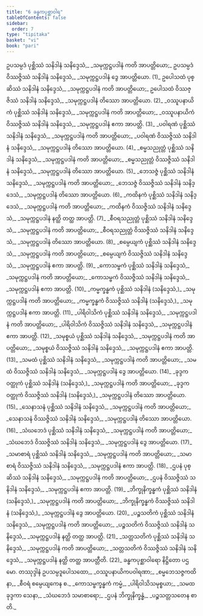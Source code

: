 ```yaml
---
title: "6 ခန္ဓကပုစ္ဆာဝါရ"
tableOfContents: false
sidebar:
  order: 7
type: "tipitaka"
basket: "vi"
book: "pari"
---
```



<DynamicBreadcrumb />

<Division number="320" book="pari" e="ch" v="5" p="207">

<Paragraph number="1414" book="pari">
ဥပသမ္ပဒံ ပုစ္ဆိဿံ သနိဒါနံ သနိဒ္ဒေသံ,_  
_သမုက္ကဋ္ဌပဒါနံ ကတိ အာပတ္တိယော;_  
ဥပသမ္ပဒံ ဝိဿဇ္ဇိဿံ သနိဒါနံ သနိဒ္ဒေသံ,_  
_သမုက္ကဋ္ဌပဒါနံ ဒွေ အာပတ္တိယော. (1)_  

</Paragraph>

<Paragraph number="1415" book="pari">
ဥပေါသထံ ပုစ္ဆိဿံ သနိဒါနံ သနိဒ္ဒေသံ,_  
_သမုက္ကဋ္ဌပဒါနံ ကတိ အာပတ္တိယော;_  
ဥပေါသထံ ဝိဿဇ္ဇိဿံ သနိဒါနံ သနိဒ္ဒေသံ,_  
_သမုက္ကဋ္ဌပဒါနံ တိဿော အာပတ္တိယော. (2)_  

</Paragraph>

<Paragraph number="1416" type="verses" book="pari">
_ဝဿူပနာယိကံ ပုစ္ဆိဿံ သနိဒါနံ သနိဒ္ဒေသံ,_  
_သမုက္ကဋ္ဌပဒါနံ ကတိ အာပတ္တိယော;_  
_ဝဿူပနာယိကံ ဝိဿဇ္ဇိဿံ သနိဒါနံ သနိဒ္ဒေသံ,_  
_သမုက္ကဋ္ဌပဒါနံ ဧကာ အာပတ္တိ. (3)_  

</Paragraph>

<Paragraph number="1417" type="verses" book="pari">
_ပဝါရဏံ ပုစ္ဆိဿံ သနိဒါနံ သနိဒ္ဒေသံ,_  
_သမုက္ကဋ္ဌပဒါနံ ကတိ အာပတ္တိယော;_  
_ပဝါရဏံ ဝိဿဇ္ဇိဿံ သနိဒါနံ သနိဒ္ဒေသံ,_  
_သမုက္ကဋ္ဌပဒါနံ တိဿော အာပတ္တိယော. (4)_  

</Paragraph>

<Paragraph number="1418" type="verses" book="pari">
_စမ္မသညုတ္တံ ပုစ္ဆိဿံ သနိဒါနံ သနိဒ္ဒေသံ,_  
_သမုက္ကဋ္ဌပဒါနံ ကတိ အာပတ္တိယော;_  
_စမ္မသညုတ္တံ ဝိဿဇ္ဇိဿံ သနိဒါနံ သနိဒ္ဒေသံ,_  
_သမုက္ကဋ္ဌပဒါနံ တိဿော အာပတ္တိယော. (5)_  

</Paragraph>

<Paragraph number="1419" type="verses" book="pari">
_ဘေသဇ္ဇံ ပုစ္ဆိဿံ သနိဒါနံ သနိဒ္ဒေသံ,_  
_သမုက္ကဋ္ဌပဒါနံ ကတိ အာပတ္တိယော;_  
_ဘေသဇ္ဇံ ဝိဿဇ္ဇိဿံ သနိဒါနံ သနိဒ္ဒေသံ,_  
_သမုက္ကဋ္ဌပဒါနံ တိဿော အာပတ္တိယော. (6)_  

</Paragraph>

<Paragraph number="1420" type="verses" book="pari">
_ကထိနကံ ပုစ္ဆိဿံ သနိဒါနံ သနိဒ္ဒေသံ,_  
_သမုက္ကဋ္ဌပဒါနံ ကတိ အာပတ္တိယော;_  
_ကထိနကံ ဝိဿဇ္ဇိဿံ သနိဒါနံ သနိဒ္ဒေသံ,_  
_သမုက္ကဋ္ဌပဒါနံ နတ္ထိ တတ္ထ အာပတ္တိ. (7)_  

</Paragraph>

<Paragraph number="1421" type="verses" book="pari">
_စီဝရသညုတ္တံ ပုစ္ဆိဿံ သနိဒါနံ သနိဒ္ဒေသံ,_  
_သမုက္ကဋ္ဌပဒါနံ ကတိ အာပတ္တိယော;_  
_စီဝရသညုတ္တံ ဝိဿဇ္ဇိဿံ သနိဒါနံ သနိဒ္ဒေသံ,_  
_သမုက္ကဋ္ဌပဒါနံ တိဿော အာပတ္တိယော. (8)_  

</Paragraph>

<Paragraph number="1422" type="verses" book="pari">
_စမ္ပေယျကံ ပုစ္ဆိဿံ သနိဒါနံ သနိဒ္ဒေသံ,_  
_သမုက္ကဋ္ဌပဒါနံ ကတိ အာပတ္တိယော;_  
_စမ္ပေယျကံ ဝိဿဇ္ဇိဿံ သနိဒါနံ သနိဒ္ဒေသံ,_  
_သမုက္ကဋ္ဌပဒါနံ ဧကာ အာပတ္တိ. (9)_  

</Paragraph>

<Paragraph number="1423" type="verses" book="pari">
_ကောသမ္ဗကံ ပုစ္ဆိဿံ သနိဒါနံ သနိဒ္ဒေသံ,_  
_သမုက္ကဋ္ဌပဒါနံ ကတိ အာပတ္တိယော;_  
_ကောသမ္ဗကံ ဝိဿဇ္ဇိဿံ သနိဒါနံ သနိဒ္ဒေသံ,_  
_သမုက္ကဋ္ဌပဒါနံ ဧကာ အာပတ္တိ. (10)_  

</Paragraph>

<Paragraph number="1424" type="verses" book="pari">
_ကမ္မက္ခန္ဓကံ ပုစ္ဆိဿံ သနိဒါနံ (သနိဒ္ဒေသံ,)_  
_သမုက္ကဋ္ဌပဒါနံ ကတိ အာပတ္တိယော;_  
_ကမ္မက္ခန္ဓကံ ဝိဿဇ္ဇိဿံ သနိဒါနံ (သနိဒ္ဒေသံ,)_  
_သမုက္ကဋ္ဌပဒါနံ ဧကာ အာပတ္တိ. (11)_  

</Paragraph>

<Paragraph number="1425" type="verses" book="pari">
_ပါရိဝါသိကံ ပုစ္ဆိဿံ သနိဒါနံ သနိဒ္ဒေသံ,_  
_သမုက္ကဋ္ဌပဒါနံ ကတိ အာပတ္တိယော;_  
_ပါရိဝါသိကံ ဝိဿဇ္ဇိဿံ သနိဒါနံ သနိဒ္ဒေသံ,_  
_သမုက္ကဋ္ဌပဒါနံ ဧကာ အာပတ္တိ. (12)_  

</Paragraph>

<Paragraph number="1426" type="verses" book="pari">
_သမုစ္စယံ ပုစ္ဆိဿံ သနိဒါနံ သနိဒ္ဒေသံ,_  
_သမုက္ကဋ္ဌပဒါနံ ကတိ အာပတ္တိယော;_  
_သမုစ္စယံ ဝိဿဇ္ဇိဿံ သနိဒါနံ သနိဒ္ဒေသံ,_  
_သမုက္ကဋ္ဌပဒါနံ ဧကာ အာပတ္တိ. (13)_  

</Paragraph>

<Paragraph number="1427" type="verses" book="pari">
_သမထံ ပုစ္ဆိဿံ သနိဒါနံ သနိဒ္ဒေသံ,_  
_သမုက္ကဋ္ဌပဒါနံ ကတိ အာပတ္တိယော;_  
_သမထံ ဝိဿဇ္ဇိဿံ သနိဒါနံ သနိဒ္ဒေသံ,_  
_သမုက္ကဋ္ဌပဒါနံ ဒွေ အာပတ္တိယော. (14)_  

</Paragraph>

<Paragraph number="1428" type="verses" book="pari">
_ခုဒ္ဒကဝတ္ထုကံ ပုစ္ဆိဿံ သနိဒါနံ (သနိဒ္ဒေသံ,)_  
_သမုက္ကဋ္ဌပဒါနံ ကတိ အာပတ္တိယော;_  
_ခုဒ္ဒကဝတ္ထုကံ ဝိဿဇ္ဇိဿံ သနိဒါနံ (သနိဒ္ဒေသံ,)_  
_သမုက္ကဋ္ဌပဒါနံ တိဿော အာပတ္တိယော. (15)_  

</Paragraph>

<Paragraph number="1429" type="verses" book="pari">
_သေနာသနံ ပုစ္ဆိဿံ သနိဒါနံ သနိဒ္ဒေသံ,_  
_သမုက္ကဋ္ဌပဒါနံ ကတိ အာပတ္တိယော;_  
_သေနာသနံ ဝိဿဇ္ဇိဿံ သနိဒါနံ သနိဒ္ဒေသံ,_  
_သမုက္ကဋ္ဌပဒါနံ တိဿော အာပတ္တိယော. (16)_  

</Paragraph>

<Paragraph number="1430" type="verses" book="pari">
_သံဃဘေဒံ ပုစ္ဆိဿံ သနိဒါနံ သနိဒ္ဒေသံ,_  
_သမုက္ကဋ္ဌပဒါနံ ကတိ အာပတ္တိယော;_  
_သံဃဘေဒံ ဝိဿဇ္ဇိဿံ သနိဒါနံ သနိဒ္ဒေသံ,_  
_သမုက္ကဋ္ဌပဒါနံ ဒွေ အာပတ္တိယော. (17)_  

</Paragraph>

<Paragraph number="1431" type="verses" book="pari">
_သမာစာရံ ပုစ္ဆိဿံ သနိဒါနံ သနိဒ္ဒေသံ,_  
_သမုက္ကဋ္ဌပဒါနံ ကတိ အာပတ္တိယော;_  
_သမာစာရံ ဝိဿဇ္ဇိဿံ သနိဒါနံ သနိဒ္ဒေသံ,_  
_သမုက္ကဋ္ဌပဒါနံ ဧကာ အာပတ္တိ. (18)_  

</Paragraph>

<Paragraph number="1432" type="verses" book="pari">
_ဌပနံ ပုစ္ဆိဿံ သနိဒါနံ သနိဒ္ဒေသံ,_  
_သမုက္ကဋ္ဌပဒါနံ ကတိ အာပတ္တိယော;_  
_ဌပနံ ဝိဿဇ္ဇိဿံ သနိဒါနံ သနိဒ္ဒေသံ,_  
_သမုက္ကဋ္ဌပဒါနံ ဧကာ အာပတ္တိ. (19)_  

</Paragraph>

<Paragraph number="1433" type="verses" book="pari">
_ဘိက္ခုနိက္ခန္ဓကံ ပုစ္ဆိဿံ သနိဒါနံ (သနိဒ္ဒေသံ,)_  
_သမုက္ကဋ္ဌပဒါနံ ကတိ အာပတ္တိယော;_  
_ဘိက္ခုနိက္ခန္ဓကံ ဝိဿဇ္ဇိဿံ သနိဒါနံ (သနိဒ္ဒေသံ,)_  
_သမုက္ကဋ္ဌပဒါနံ ဒွေ အာပတ္တိယော. (20)_  

</Paragraph>

<Paragraph number="1434" type="verses" book="pari">
_ပဉ္စသတိကံ ပုစ္ဆိဿံ သနိဒါနံ သနိဒ္ဒေသံ,_  
_သမုက္ကဋ္ဌပဒါနံ ကတိ အာပတ္တိယော;_  
_ပဉ္စသတိကံ ဝိဿဇ္ဇိဿံ သနိဒါနံ သနိဒ္ဒေသံ,_  
_သမုက္ကဋ္ဌပဒါနံ နတ္ထိ တတ္ထ အာပတ္တိ. (21)_  

</Paragraph>

<Paragraph number="1435" type="verses" book="pari">
_သတ္တသတိကံ ပုစ္ဆိဿံ သနိဒါနံ သနိဒ္ဒေသံ,_  
_သမုက္ကဋ္ဌပဒါနံ ကတိ အာပတ္တိယော;_  
_သတ္တသတိကံ ဝိဿဇ္ဇိဿံ သနိဒါနံ သနိဒ္ဒေသံ,_  
_သမုက္ကဋ္ဌပဒါနံ နတ္ထိ တတ္ထ အာပတ္တီတိ. (22)_  


</Paragraph>
</Division>

<Paragraph number="1436" type="center" book="pari">
ခန္ဓကပုစ္ဆာဝါရော နိဋ္ဌိတော ပဌမော.



</Paragraph>

<Paragraph number="1437" type="center" book="pari">
တဿုဒ္ဒါနံ


</Paragraph>

<Paragraph number="1438" type="verses" book="pari">
ဥပသမ္ပဒူပေါသထော,_  
_ဝဿူပနာယိကပဝါရဏာ;_  
_စမ္မဘေသဇ္ဇကထိနာ,_  
_စီဝရံ စမ္ပေယျကေန စ._  

</Paragraph>

<Paragraph number="1439" type="verses" book="pari">
_ကောသမ္ဗက္ခန္ဓကံ ကမ္မံ,_  
_ပါရိဝါသိသမုစ္စယာ;_  
_သမထခုဒ္ဒကာ သေနာ,_  
_သံဃဘေဒံ သမာစာရော;_  
_ဌပနံ ဘိက္ခုနိက္ခန္ဓံ,_  
_ပဉ္စသတ္တသတေန စာတိ._
</Paragraph>